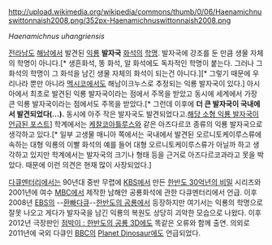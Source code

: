 http://upload.wikimedia.org/wikipedia/commons/thumb/0/06/Haenamichnuswittonnaish2008.png/352px-Haenamichnuswittonnaish2008.png

''Haenamichnus uhangriensis''

[[전라남도]] [[해남]]에서 발견된 [[익룡]] '''발자국''' [[화석]]의 [[학명]]. 발자국에 강조를 둔 만큼 생물 자체의 학명이 아니다.[* 생흔화석, 똥 화석, 알 화석에도 독자적인 학명이 붙는다. 그러나 그 화석의 학명이 그 화석을 남긴 생물 자체의 화석이 되는건 아니다.][* 그렇기 때문에 우리나라 뿐만 아니라 [[멕시코]]에서도 해남이크누스로 추정되는 익룡 발자국이 있다.] 아시아에서 최초로 발견된 익룡 발자국이라는 점에서 주목을 받았고 동시에 세계에서 가장 큰 익룡 발자국이라는 점에서도 주목을 받았다.[* 그런데 이후에 '''더 큰 발자국이 국내에서 발견되었다(...).''' 동시에 아주 작은 발자국도 발견되었다고.[http://fossilis.egloos.com/4853808 해당 소형 익룡 발자국이 언급된 포스트]] 학계에서는 [[케찰코아틀루스]]와 같은 아즈다르코 종류의 익룡 발자국으로 생각하고 있다.[* 일부 고생물 매니아 쪽에서는 국내에서 발견된 오르니토케이루스류에 속하는 대형 익룡의 이빨 화석의 예를 들어 대형 오르니토케이루스류가 아닐까 하고 생각하고 있지만 학계에서는 발자국의 크기나 형태 등을 근거로 아즈다르코과라고 못을 박았다. 때문에 이런 의견은 현재 많이 사장되었다.]

[[다큐멘터리]]에서는 90년대 중반 무렵에 [[KBS]]에서 만든 [[한반도 30억년의 비밀]] 시리즈와 2001년에 여수 [[MBC]]에서 제작한 남해안 공룡화석에 관한 다큐멘터리에서 언급. 이후 2008년 [[EBS]]의 --[[환빠]]다큐--[[한반도의 공룡]]에서 등장하지만 여기서는 익룡의 학명으로 잘못 나오고 게다가 발자국을 남긴 익룡의 복원도 상당히 괴악한 모습으로 나왔다. 이후 2012년 극장판인 [[점박이 : 한반도의 공룡 3D]]에도 똑같은 오류와 함께 출연. 의외로 2011년에 국외 다큐인 [[BBC]]의 [[Planet Dinosaur]]에도 언급되었다.
